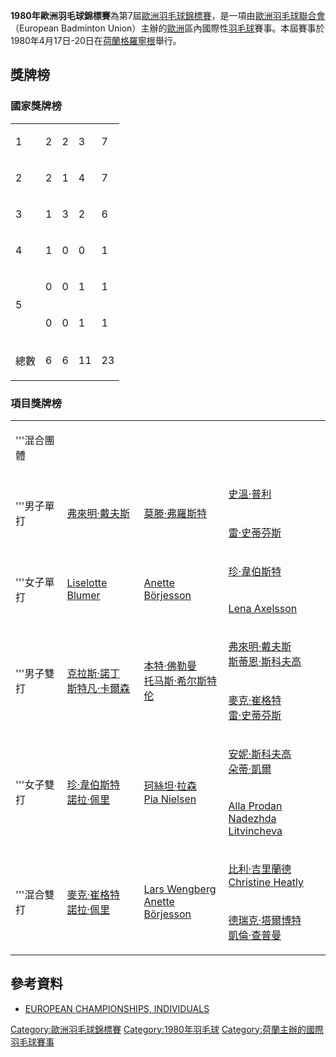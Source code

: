 {{noteTA|G1=Badminton}}
{{infobox badminton event
|name           = 1980年歐洲羽毛球錦標賽
|image          = 
|size           = 
|caption        =
|dates          = 1980年4月17日－4月20日
|number_edition = 第7屆
|level          =
|prize_money    = 
|location       = {{NED}}[[格羅寧根|格羅寧根]]
|venue          = 
|previous       = 1978年歐洲羽毛球錦標賽
|next           = 1982年歐洲羽毛球錦標賽
}}
'''1980年歐洲羽毛球錦標賽'''為第7屆[[歐洲羽毛球錦標賽|歐洲羽毛球錦標賽]]，是一項由[[歐洲羽毛球聯合會|歐洲羽毛球聯合會]]（European Badminton Union）主辦的[[歐洲|歐洲]]區內國際性[[羽毛球|羽毛球]]賽事。本屆賽事於1980年4月17日-20日在[[荷蘭|荷蘭]][[格羅寧根|格羅寧根]]舉行。

==獎牌榜==
===國家獎牌榜===
{| {{RankedMedalTable}}
|-
|1 || style=text-align:left| {{bat|DEN}}||2||2||3||7
|-
|2 || style=text-align:left| {{bat|ENG}}||2||1||4||7
|-
|3 || style=text-align:left| {{bat|SWE}}||1||3||2||6
|-
|4 || style=text-align:left| {{SUI}}||1||0||0||1
|-
|rowspan=2 |5 || style=text-align:left| {{SCO}}||0||0||1||1
|-
|style=text-align:left| {{URS}}||0||0||1||1
|- class="sortbottom"
!colspan=2|總數|| 6 || 6 || 11 || 23
|}

===項目獎牌榜===
{| {{MedalistTable|labelwidth=80px|type=項目|style=font-size:small;}}
|-
|'''混合團體
|{{bat|DEN}}
|{{bat|ENG}}
|{{bat|SWE}}
|-
|rowspan=2|'''男子單打
|rowspan=2|{{flagicon|DEN}} [[弗來明·戴夫斯|弗來明·戴夫斯]]
|rowspan=2|{{flagicon|DEN}} [[莫滕·弗羅斯特|莫滕·弗羅斯特]]
|{{flagicon|DEN}} [[史溫·普利|史溫·普利]]
|-
|{{flagicon|ENG}} [[雷·史蒂芬斯|雷·史蒂芬斯]]
|-
|rowspan=2|'''女子單打
|rowspan=2|{{flagicon|SUI}} [[Liselotte_Blumer|Liselotte Blumer]]
|rowspan=2|{{flagicon|SWE}} [[Anette_Börjesson|Anette Börjesson]]
|{{flagicon|ENG}} [[珍·韋伯斯特_(羽毛球運動員)|珍·韋伯斯特]]
|-
|{{flagicon|SWE}} [[Lena_Axelsson|Lena Axelsson]]
|-
|rowspan=2|'''男子雙打
|rowspan=2|{{flagicon|SWE}} [[克拉斯·諾丁|克拉斯·諾丁]]<br/>{{flagicon|SWE}} [[斯特凡·卡爾森|斯特凡·卡爾森]]
|rowspan=2|{{flagicon|SWE}} [[本特·佛勒曼|本特·佛勒曼]]<br/>{{flagicon|SWE}} [[托马斯·希尔斯特伦|托马斯·希尔斯特伦]]
|{{flagicon|DEN}} [[弗來明·戴夫斯|弗來明·戴夫斯]]<br/>{{flagicon|DEN}} [[斯蒂恩·斯科夫高|斯蒂恩·斯科夫高]]
|-
|{{flagicon|ENG}} [[麥克·崔格特|麥克·崔格特]]<br/>{{flagicon|ENG}} [[雷·史蒂芬斯|雷·史蒂芬斯]]
|-
|rowspan=2|'''女子雙打
|rowspan=2|{{flagicon|ENG}} [[珍·韋伯斯特_(羽毛球運動員)|珍·韋伯斯特]]<br/>{{flagicon|ENG}} [[諾拉·佩里|諾拉·佩里]]
|rowspan=2|{{flagicon|DEN}} [[珂絲坦·拉森|珂絲坦·拉森]]<br/>{{flagicon|DEN}} [[Pia_Nielsen|Pia Nielsen]]
|{{flagicon|DEN}} [[安妮·斯科夫高|安妮·斯科夫高]]<br/>{{flagicon|DEN}} [[朵蒂·凱爾|朵蒂·凱爾]]
|-
|{{flagicon|URS}} [[Alla_Prodan|Alla Prodan]]<br/>{{flagicon|URS}} [[Nadezhda_Litvincheva|Nadezhda Litvincheva]]
|-
|rowspan=2|'''混合雙打
|rowspan=2|{{flagicon|ENG}} [[麥克·崔格特|麥克·崔格特]]<br/>{{flagicon|ENG}} [[諾拉·佩里|諾拉·佩里]]
|rowspan=2|{{flagicon|SWE}} [[Lars_Wengberg|Lars Wengberg]]<br/>{{flagicon|SWE}} [[Anette_Börjesson|Anette Börjesson]]
|{{flagicon|SCO}} [[比利·吉里蘭德|比利·吉里蘭德]]<br/>{{flagicon|SCO}} [[Christine_Heatly|Christine Heatly]]
|-
|{{flagicon|ENG}} [[德瑞克·塔爾博特|德瑞克·塔爾博特]]<br/>{{flagicon|ENG}} [[凱倫·查普曼|凱倫·查普曼]]
|}

==參考資料==
{{reflist}}
*[http://badmintoneurope.com/cms/?&pageid=6077 EUROPEAN CHAMPIONSHIPS, INDIVIDUALS]{{Wayback|url=http://badmintoneurope.com/cms/?&pageid=6077 |date=20160323125358 }}{{en}}

{{歐洲羽毛球錦標賽}}

[[Category:歐洲羽毛球錦標賽|Category:歐洲羽毛球錦標賽]]
[[Category:1980年羽毛球|Category:1980年羽毛球]]
[[Category:荷蘭主辦的國際羽毛球賽事|Category:荷蘭主辦的國際羽毛球賽事]]